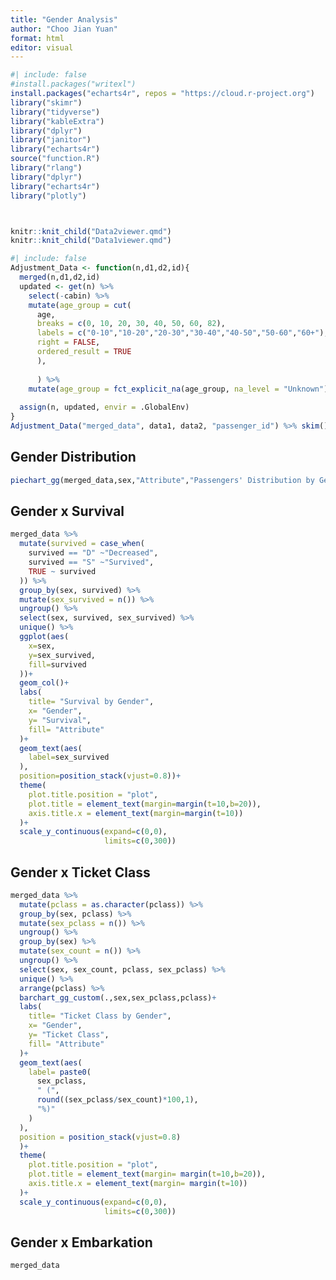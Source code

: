 ```yaml
---
title: "Gender Analysis"
author: "Choo Jian Yuan"
format: html
editor: visual
---
```


```r
#| include: false
#install.packages("writexl")
install.packages("echarts4r", repos = "https://cloud.r-project.org")
library("skimr")
library("tidyverse")
library("kableExtra")
library("dplyr")
library("janitor")
library("echarts4r")
source("function.R")
library("rlang")
library("dplyr")
library("echarts4r")
library("plotly")



knitr::knit_child("Data2viewer.qmd")
knitr::knit_child("Data1viewer.qmd")
```

```r
#| include: false
Adjustment_Data <- function(n,d1,d2,id){
  merged(n,d1,d2,id)
  updated <- get(n) %>% 
    select(-cabin) %>% 
    mutate(age_group = cut(
      age,
      breaks = c(0, 10, 20, 30, 40, 50, 60, 82),
      labels = c("0-10","10-20","20-30","30-40","40-50","50-60","60+"),
      right = FALSE,
      ordered_result = TRUE
      ),
      
      ) %>% 
    mutate(age_group = fct_explicit_na(age_group, na_level = "Unknown"))
  
  assign(n, updated, envir = .GlobalEnv)
}
Adjustment_Data("merged_data", data1, data2, "passenger_id") %>% skim()


```

## Gender Distribution

```r
piechart_gg(merged_data,sex,"Attribute","Passengers' Distribution by Gender")## 
```

## Gender x Survival

```r
merged_data %>% 
  mutate(survived = case_when(
    survived == "D" ~"Decreased",
    survived == "S" ~"Survived",
    TRUE ~ survived
  )) %>% 
  group_by(sex, survived) %>% 
  mutate(sex_survived = n()) %>% 
  ungroup() %>% 
  select(sex, survived, sex_survived) %>% 
  unique() %>% 
  ggplot(aes(
    x=sex,
    y=sex_survived,
    fill=survived
  ))+
  geom_col()+
  labs(
    title= "Survival by Gender",
    x= "Gender",
    y= "Survival",
    fill= "Attribute"
  )+
  geom_text(aes(
    label=sex_survived
  ),
  position=position_stack(vjust=0.8))+
  theme(
    plot.title.position = "plot",
    plot.title = element_text(margin=margin(t=10,b=20)),
    axis.title.x = element_text(margin=margin(t=10))
  )+
  scale_y_continuous(expand=c(0,0),
                     limits=c(0,300))
```

## Gender x Ticket Class

```r
merged_data %>% 
  mutate(pclass = as.character(pclass)) %>% 
  group_by(sex, pclass) %>% 
  mutate(sex_pclass = n()) %>% 
  ungroup() %>% 
  group_by(sex) %>% 
  mutate(sex_count = n()) %>% 
  ungroup() %>% 
  select(sex, sex_count, pclass, sex_pclass) %>% 
  unique() %>% 
  arrange(pclass) %>% 
  barchart_gg_custom(.,sex,sex_pclass,pclass)+
  labs(
    title= "Ticket Class by Gender",
    x= "Gender",
    y= "Ticket Class",
    fill= "Attribute"
  )+
  geom_text(aes(
    label= paste0(
      sex_pclass,
      " (",
      round((sex_pclass/sex_count)*100,1),
      "%)"
    )
  ),
  position = position_stack(vjust=0.8)
  )+
  theme(
    plot.title.position = "plot",
    plot.title = element_text(margin= margin(t=10,b=20)),
    axis.title.x = element_text(margin= margin(t=10)) 
  )+
  scale_y_continuous(expand=c(0,0),
                     limits=c(0,300))
```

## Gender x Embarkation

```r
merged_data
```
